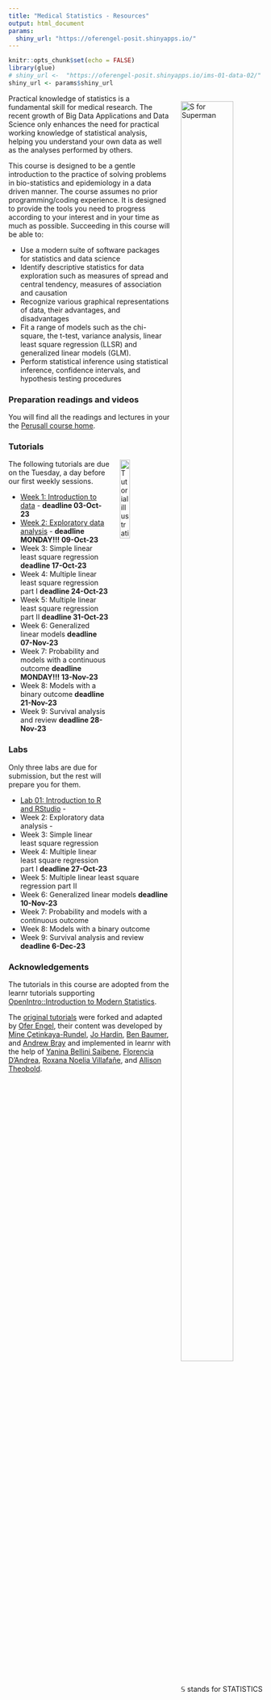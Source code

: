 ```yaml
---
title: "Medical Statistics - Resources"
output: html_document
params:
  shiny_url: "https://oferengel-posit.shinyapps.io/"
---
```


<meta http-equiv='cache-control' content='no-cache'> 
<meta http-equiv='expires' content='0'> 
<meta http-equiv='pragma' content='no-cache'>


<style>
.column-left{
  float: left;
  width: 75%;
  text-align: left;
}
.column-right{
  float: right;
  width: 40%;
  text-align: right;
  padding-left: 10px;
}

.column-full{
  float: none;
  width: 100%;
  text-align: left;
}



.column-right-text-left{
  float: right;
  width: 40%;
  text-align: left;
  font-size: 10px;
}




.column-right-text-center{
  float: right;
  width: 25%;
  text-align: center;
  font-size: 16px;
  margin: 10px 10px 10px 10px;
}

.RUsers {
  padding: 1em;
  background: aliceblue;
  color: black;
}


</style>


```r
knitr::opts_chunk$set(echo = FALSE)
library(glue)
# shiny_url <-  "https://oferengel-posit.shinyapps.io/ims-01-data-02/"
shiny_url <- params$shiny_url
```

<div style="float: right; margin: 0px 0px 20px 20px">
<img  src="images/sperman.gif" alt="S for Superman" width="80%" height="80%">
<br/><br/>
$\mathbb{S}$ stands for STATISTICS
</div>


Practical knowledge of statistics is a fundamental skill for medical research. The recent growth of Big Data Applications and Data Science only enhances the need for practical working knowledge of statistical analysis, helping you  understand your own data as well as the analyses performed by others.



This course is designed to be a gentle introduction to the practice of solving problems in bio-statistics and epidemiology in a data driven manner. The course assumes no prior programming/coding experience. It is designed to provide the tools you need to progress according to your interest and in your time as much as possible. 
Succeeding in this course will be able to:

-   Use a modern suite of software packages for statistics and data science
-   Identify descriptive statistics for data exploration such as measures of spread and central tendency, measures of association and causation
-   Recognize various graphical representations of data, their advantages, and disadvantages
-   Fit a range of models such as the chi-square, the t-test, variance analysis, linear least square regression (LLSR) and generalized linear models (GLM). 
-   Perform statistical inference using statistical inference, confidence intervals, and hypothesis testing procedures



### Preparation readings and videos

You will find all the readings and lectures in your the [Perusall course home](https://app.perusall.com/courses/cpe-medical-statistics).  

### Tutorials

<img style="float: right; margin: 0px 0px 20px 20px" src="logo/umcg.png" alt="Tutorial illustration" width="20%" height="20%">

The following tutorials are due on the Tuesday, a day before our first weekly sessions.  

-   [Week 1: Introduction to data](01-data/) - **deadline 03-Oct-23**
-   [Week 2: Exploratory data analysis](02-explore/) - **deadline MONDAY!!! 09-Oct-23**
-   Week 3: Simple linear least square regression **deadline 17-Oct-23**
-   Week 4: Multiple linear least square regression part I  **deadline 24-Oct-23**
-   Week 5: Multiple linear least square regression part II  **deadline 31-Oct-23**
-   Week 6: Generalized linear models **deadline 07-Nov-23**
-   Week 7: Probability and models with a continuous outcome **deadline MONDAY!!! 13-Nov-23**
-   Week 8: Models with a binary outcome **deadline 21-Nov-23**
-   Week 9: Survival analysis and review **deadline 28-Nov-23**

### Labs 

Only three labs are due for submission, but the rest will prepare you for them.

-   [Lab 01: Introduction to R and RStudio](support/assignments/01_intro_to_r/) - 
-   Week 2: Exploratory data analysis - 
-   Week 3: Simple linear least square regression 
-   Week 4: Multiple linear least square regression part I  **deadline 27-Oct-23**
-   Week 5: Multiple linear least square regression part II  
-   Week 6: Generalized linear models **deadline 10-Nov-23**
-   Week 7: Probability and models with a continuous outcome 
-   Week 8: Models with a binary outcome 
-   Week 9: Survival analysis and review **deadline 6-Dec-23**


### Acknowledgements

The tutorials in this course are adopted from the learnr tutorials supporting [OpenIntro::Introduction to Modern Statistics](https://openintro-ims.netlify.app/).


The [original tutorials](https://openintrostat.github.io/ims-tutorials/) were forked and adapted by [Ofer Engel](https://www.rug.nl/cf/university-college-fryslan/about-ucf/dr-ofer-engel?lang=en), their content was developed by [Mine Çetinkaya-Rundel](https://github.com/mine-cetinkaya-rundel), [Jo Hardin](https://github.com/hardin47), [Ben Baumer](https://github.com/beanumber), and [Andrew Bray](https://github.com/andrewpbray) and implemented in learnr with the help of [Yanina Bellini Saibene](https://github.com/yabellini), [Florencia D’Andrea](https://github.com/flor14), [Roxana Noelia Villafañe](https://github.com/data-datum), and [Allison Theobold](https://github.com/atheobold).

